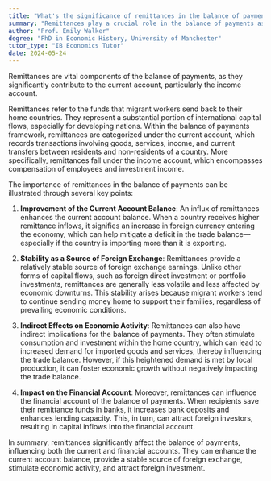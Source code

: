 ```yaml
---
title: "What's the significance of remittances in the balance of payments?"
summary: "Remittances play a crucial role in the balance of payments as they contribute to the current account, specifically the income account."
author: "Prof. Emily Walker"
degree: "PhD in Economic History, University of Manchester"
tutor_type: "IB Economics Tutor"
date: 2024-05-24
---
```


Remittances are vital components of the balance of payments, as they significantly contribute to the current account, particularly the income account.

Remittances refer to the funds that migrant workers send back to their home countries. They represent a substantial portion of international capital flows, especially for developing nations. Within the balance of payments framework, remittances are categorized under the current account, which records transactions involving goods, services, income, and current transfers between residents and non-residents of a country. More specifically, remittances fall under the income account, which encompasses compensation of employees and investment income.

The importance of remittances in the balance of payments can be illustrated through several key points:

1. **Improvement of the Current Account Balance**: An influx of remittances enhances the current account balance. When a country receives higher remittance inflows, it signifies an increase in foreign currency entering the economy, which can help mitigate a deficit in the trade balance—especially if the country is importing more than it is exporting.

2. **Stability as a Source of Foreign Exchange**: Remittances provide a relatively stable source of foreign exchange earnings. Unlike other forms of capital flows, such as foreign direct investment or portfolio investments, remittances are generally less volatile and less affected by economic downturns. This stability arises because migrant workers tend to continue sending money home to support their families, regardless of prevailing economic conditions.

3. **Indirect Effects on Economic Activity**: Remittances can also have indirect implications for the balance of payments. They often stimulate consumption and investment within the home country, which can lead to increased demand for imported goods and services, thereby influencing the trade balance. However, if this heightened demand is met by local production, it can foster economic growth without negatively impacting the trade balance.

4. **Impact on the Financial Account**: Moreover, remittances can influence the financial account of the balance of payments. When recipients save their remittance funds in banks, it increases bank deposits and enhances lending capacity. This, in turn, can attract foreign investors, resulting in capital inflows into the financial account.

In summary, remittances significantly affect the balance of payments, influencing both the current and financial accounts. They can enhance the current account balance, provide a stable source of foreign exchange, stimulate economic activity, and attract foreign investment.
    